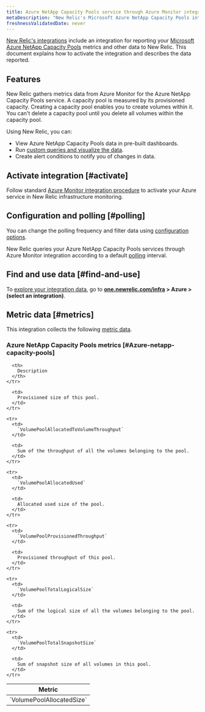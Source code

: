 ```yaml
---
title: Azure NetApp Capacity Pools service through Azure Monitor integration
metaDescription: "New Relic's Microsoft Azure NetApp Capacity Pools integration: what data it reports and how to enable it."
freshnessValidatedDate: never
---
```


[New Relic's integrations](/docs/infrastructure/integrations-getting-started/getting-started/introduction-infrastructure-integrations) include an integration for reporting your [Microsoft Azure NetApp Capacity Pools](https://learn.microsoft.com/en-us/azure/azure-netapp-files/azure-netapp-files-set-up-capacity-pool) metrics and other data to New Relic. This document explains how to activate the integration and describes the data reported.

## Features

New Relic gathers metrics data from Azure Monitor for the Azure NetApp Capacity Pools service. A capacity pool is measured by its provisioned capacity. Creating a capacity pool enables you to create volumes within it. You can't delete a capacity pool until you delete all volumes within the capacity pool.

Using New Relic, you can:

* View Azure NetApp Capacity Pools data in pre-built dashboards.
* Run [custom queries and visualize the data](/docs/infrastructure/integrations-getting-started/getting-started/use-integration-data-new-relic-insights).
* Create alert conditions to notify you of changes in data.

## Activate integration [#activate]

Follow standard [Azure Monitor integration procedure](/docs/infrastructure/microsoft-azure-integrations/azure-integrations-list/azure-monitor) to activate your Azure service in New Relic infrastructure monitoring.

## Configuration and polling [#polling]

You can change the polling frequency and filter data using [configuration options](/docs/infrastructure/microsoft-azure-integrations/azure-integrations-list/azure-monitor/#settings).

New Relic queries your Azure NetApp Capacity Pools services through Azure Monitor integration according to a default [polling](/docs/infrastructure/microsoft-azure-integrations/azure-integrations-list/azure-monitor/#settings) interval.

## Find and use data [#find-and-use]

To [explore your integration data](/docs/infrastructure/integrations/find-use-infrastructure-integration-data), go to <DNT>**[one.newrelic.com/infra](https://one.newrelic.com/infra) > Azure > (select an integration)**</DNT>.

## Metric data [#metrics]

This integration collects the following [metric data](/docs/infrastructure/integrations-getting-started/getting-started/understand-integration-data-data-types#metric).

### Azure NetApp Capacity Pools metrics [#Azure-netapp-capacity-pools]

<table>
  <thead>
    <tr>
      <th style={{ width: "300px" }}>
        Metric
      </th>

      <th>
        Description
      </th>
    </tr>
  </thead>

  <tbody>
    <tr>
      <td>
        `VolumePoolAllocatedSize`
      </td>

      <td>
        Provisioned size of this pool.
      </td>
    </tr>

    <tr>
      <td>
        `VolumePoolAllocatedToVolumeThroughput`
      </td>

      <td>
        Sum of the throughput of all the volumes belonging to the pool.
      </td>
    </tr>

    <tr>
      <td>
        `VolumePoolAllocatedUsed`
      </td>

      <td>
        Allocated used size of the pool.
      </td>
    </tr>

    <tr>
      <td>
        `VolumePoolProvisionedThroughput`
      </td>

      <td>
        Provisioned throughput of this pool.
      </td>
    </tr>

    <tr>
      <td>
        `VolumePoolTotalLogicalSize`
      </td>

      <td>
        Sum of the logical size of all the volumes belonging to the pool.
      </td>
    </tr>

    <tr>
      <td>
        `VolumePoolTotalSnapshotSize`
      </td>

      <td>
        Sum of snapshot size of all volumes in this pool.
      </td>
    </tr>
  </tbody>
</table>
